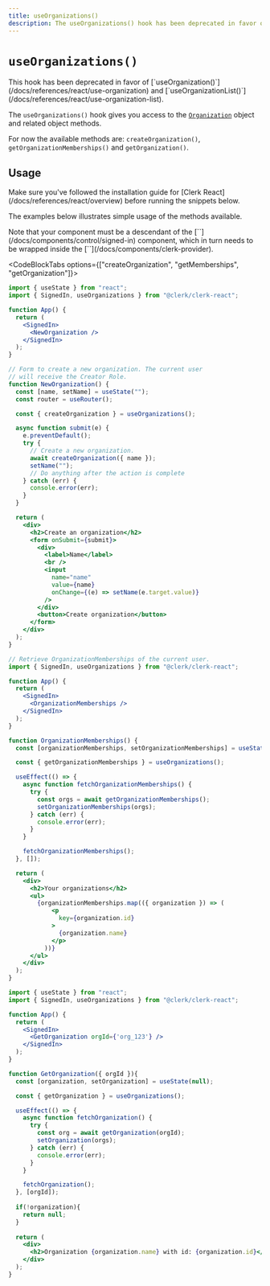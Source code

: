 ```yaml
---
title: useOrganizations()
description: The useOrganizations() hook has been deprecated in favor of useOrganization().
---
```


# `useOrganizations()`

<Callout type="danger">
  This hook has been deprecated in favor of [`useOrganization()`](/docs/references/react/use-organization) and [`useOrganizationList()`](/docs/references/react/use-organization-list).
</Callout>

The `useOrganizations()` hook gives you access to the [`Organization`](/docs/references/javascript/organization/organization) object and related object methods.

For now the available methods are: `createOrganization()`, `getOrganizationMemberships()` and `getOrganization()`.

## Usage

<Callout type="warning">
  Make sure you've followed the installation guide for [Clerk React](/docs/references/react/overview) before running the snippets below.
</Callout>

The examples below illustrates simple usage of the methods available. 

<Callout type="info">
  Note that your component must be a descendant of the [`<SignedIn>`](/docs/components/control/signed-in) component, which in turn needs to be wrapped inside the [`<ClerkProvider>`](/docs/components/clerk-provider).
</Callout>

<CodeBlockTabs options={["createOrganization", "getMemberships", "getOrganization"]}>
```jsx
import { useState } from "react";
import { SignedIn, useOrganizations } from "@clerk/clerk-react";

function App() {
  return (
    <SignedIn>
      <NewOrganization />
    </SignedIn>
  );
}

// Form to create a new organization. The current user
// will receive the Creator Role.
function NewOrganization() {
  const [name, setName] = useState("");
  const router = useRouter();

  const { createOrganization } = useOrganizations();

  async function submit(e) {
    e.preventDefault();
    try {
      // Create a new organization.
      await createOrganization({ name });
      setName("");
      // Do anything after the action is complete
    } catch (err) {
      console.error(err);
    }
  }

  return (
    <div>
      <h2>Create an organization</h2>
      <form onSubmit={submit}>
        <div>
          <label>Name</label>
          <br />
          <input
            name="name"
            value={name}
            onChange={(e) => setName(e.target.value)}
          />
        </div>
        <button>Create organization</button>
      </form>
    </div>
  );
}
```

```jsx
// Retrieve OrganizationMemberships of the current user.
import { SignedIn, useOrganizations } from "@clerk/clerk-react";

function App() {
  return (
    <SignedIn>
      <OrganizationMemberships />
    </SignedIn>
  );
}

function OrganizationMemberships() {
  const [organizationMemberships, setOrganizationMemberships] = useState([]);

  const { getOrganizationMemberships } = useOrganizations();

  useEffect(() => {
    async function fetchOrganizationMemberships() {
      try {
        const orgs = await getOrganizationMemberships();
        setOrganizationMemberships(orgs);
      } catch (err) {
        console.error(err);
      }
    }

    fetchOrganizationMemberships();
  }, []);

  return (
    <div>
      <h2>Your organizations</h2>
      <ul>
        {organizationMemberships.map(({ organization }) => (
            <p
              key={organization.id}
            >
              {organization.name}
            </p>
          ))}
      </ul>
    </div>
  );
}
```

```jsx
import { useState } from "react";
import { SignedIn, useOrganizations } from "@clerk/clerk-react";

function App() {
  return (
    <SignedIn>
      <GetOrganization orgId={'org_123'} />
    </SignedIn>
  );
}

function GetOrganization({ orgId }){
  const [organization, setOrganization] = useState(null);

  const { getOrganization } = useOrganizations();

  useEffect(() => {
    async function fetchOrganization() {
      try {
        const org = await getOrganization(orgId);
        setOrganization(orgs);
      } catch (err) {
        console.error(err);
      }
    }

    fetchOrganization();
  }, [orgId]);
  
  if(!organization){
    return null;
  }
  
  return (
    <div>
      <h2>Organization {organization.name} with id: {organization.id}</h2>
    </div>
  );
}
````
</CodeBlockTabs>